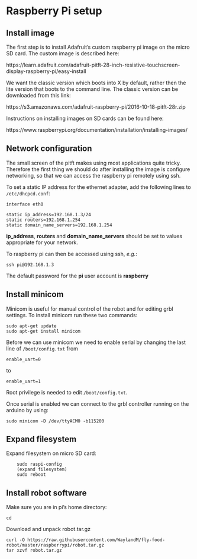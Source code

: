 # Raspberry Pi setup

## Install image
The first step is to install Adafruit's custom raspberry pi image on the micro SD card. The custom image is described here:

https://learn.adafruit.com/adafruit-pitft-28-inch-resistive-touchscreen-display-raspberry-pi/easy-install

We want the classic version which boots into X by default, rather then the lite version that boots to the command line. The classic version can be downloaded from this link:

https://s3.amazonaws.com/adafruit-raspberry-pi/2016-10-18-pitft-28r.zip

Instructions on installing images on SD cards can be found here:

https://www.raspberrypi.org/documentation/installation/installing-images/



## Network configuration
The small screen of the pitft makes using most applications quite tricky. Therefore the first thing we should do after installing the image is configure networking, so that we can access the raspberry pi remotely using ssh.

To set a static IP address for the ethernet adapter, add the following lines to ```/etc/dhcpcd.conf```:

```
interface eth0

static ip_address=192.168.1.3/24
static routers=192.168.1.254
static domain_name_servers=192.168.1.254
```

**ip_address**, **routers** and **domain_name_servers** should be set to values appropriate for your network.

To raspberry pi can then be accessed using ssh, *e.g.*:
```
ssh pi@192.168.1.3
```

The default password for the **pi** user account is **raspberry**


## Install minicom
Minicom is useful for manual control of the robot and for editing grbl settings. To install minicom run these two commands:

```
sudo apt-get update
sudo apt-get install minicom
```

Before we can use minicom we need to enable serial by changing the last line of ```/boot/config.txt``` from

```
enable_uart=0
```

to

```
enable_uart=1
```

Root privilege is needed to edit ```/boot/config.txt```.

Once serial is enabled we can connect to the grbl controller running on the arduino by using:

```
sudo minicom -D /dev/ttyACM0 -b115200
```

## Expand filesystem
Expand filesystem on micro SD card:

```
    sudo raspi-config
    (expand filesystem)
    sudo reboot
```

## Install robot software

Make sure you are in pi's home directory:

```
cd
```

Download and unpack robot.tar.gz

```
curl -O https://raw.githubusercontent.com/WaylandM/fly-food-robot/master/raspberrypi/robot.tar.gz
tar xzvf robot.tar.gz
```
